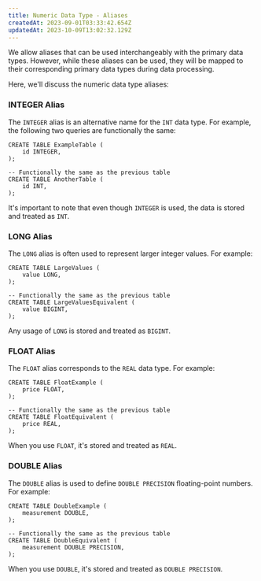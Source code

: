 ```yaml
---
title: Numeric Data Type - Aliases
createdAt: 2023-09-01T03:33:42.654Z
updatedAt: 2023-10-09T13:02:32.129Z
---
```


We allow aliases that can be used interchangeably with the primary data types. However, while these aliases can be used, they will be mapped to their corresponding primary data types during data processing.

Here, we'll discuss the numeric data type aliases:

### **INTEGER Alias**

The `INTEGER` alias is an alternative name for the `INT` data type. For example, the following two queries are functionally the same:

```pgsql
CREATE TABLE ExampleTable (
    id INTEGER,
);

-- Functionally the same as the previous table
CREATE TABLE AnotherTable (
    id INT,
);
```
<Warning>It's important to note that even though `INTEGER` is used, the data is stored and treated as `INT`.</Warning>

### **LONG Alias**

The `LONG` alias is often used to represent larger integer values. For example:

```pgsql
CREATE TABLE LargeValues (
    value LONG,
);

-- Functionally the same as the previous table
CREATE TABLE LargeValuesEquivalent (
    value BIGINT,
);
```

<Warning>Any usage of `LONG` is stored and treated as `BIGINT`.</Warning>

### **FLOAT Alias**

The `FLOAT` alias corresponds to the `REAL` data type. For example:

```pgsql
CREATE TABLE FloatExample (
    price FLOAT,
);

-- Functionally the same as the previous table
CREATE TABLE FloatEquivalent (
    price REAL,
);
```

<Warning>When you use `FLOAT`, it's stored and treated as `REAL`.</Warning>

### **DOUBLE Alias**

The `DOUBLE` alias is used to define `DOUBLE PRECISION` floating-point numbers. For example:

```pgsql
CREATE TABLE DoubleExample (
    measurement DOUBLE,
);

-- Functionally the same as the previous table
CREATE TABLE DoubleEquivalent (
    measurement DOUBLE PRECISION,
);
```

<Warning>When you use `DOUBLE`, it's stored and treated as `DOUBLE PRECISION`.</Warning>

